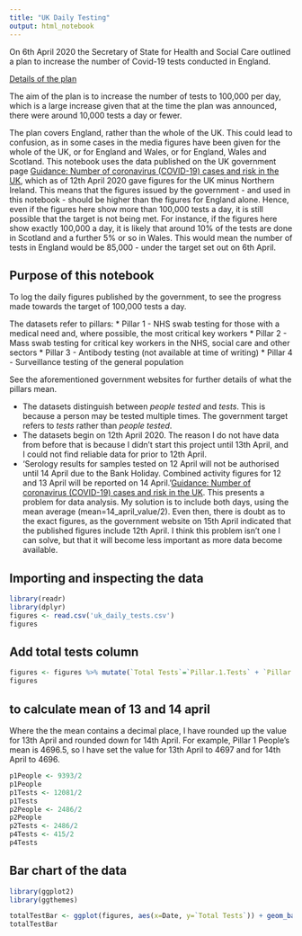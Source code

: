 ```yaml
---
title: "UK Daily Testing"
output: html_notebook
---
```

  
On 6th April 2020 the Secretary of State for Health and Social Care outlined a plan to increase the number of Covid-19 tests conducted in England.

[Details of the plan](
https://www.gov.uk/government/publications/coronavirus-covid-19-scaling-up-testing-programmes/coronavirus-covid-19-scaling-up-our-testing-programmes)

The aim of the plan is to increase the number of tests to 100,000 per day, which is a large increase given that at the time the plan was announced, there were around 10,000 tests a day or fewer.

The plan covers England, rather than the whole of the UK. This could lead to confusion, as in some cases in the media figures have been given for the whole of the UK, or for England and Wales, or for England, Wales and Scotland. This notebook uses the data published on the UK government page [Guidance: Number of coronavirus (COVID-19) cases and risk in the UK](https://www.gov.uk/guidance/coronavirus-covid-19-information-for-the-public), which as of 12th April 2020 gave figures for the UK minus Northern Ireland. This means that the figures issued by the government - and used in this notebook - should be higher than the figures for England alone. Hence, even if the figures here show more than 100,000 tests a day, it is still possible that the target is not being met. For instance, if the figures here show exactly 100,000 a day, it is likely that around 10% of the tests are done in Scotland and a further 5% or so in Wales. This would mean the number of tests in England would be 85,000 - under the target set out on 6th April.

## Purpose of this notebook
To log the daily figures published by the government, to see the progress made towards the target of 100,000 tests a day.

The datasets refer to pillars:
* Pillar 1 - NHS swab testing for those with a medical need and, where possible, the most critical key workers
* Pillar 2 - Mass swab testing for critical key workers in the NHS, social care and other sectors
* Pillar 3 - Antibody testing (not available at time of writing)
* Pillar 4 - Surveillance testing of the general population

See the aforementioned government websites for further details of what the pillars mean.


* The datasets distinguish between _people tested_ and _tests_. This is because a person may be tested multiple times. The government target refers to _tests_ rather than _people tested_.
* The datasets begin on 12th April 2020. The reason I do not have data from before that is because I didn't start this project until 13th April, and I could not find reliable data for prior to 12th April. 
* 'Serology results for samples tested on 12 April will not be authorised until 14 April due to the Bank Holiday. Combined activity figures for 12 and 13 April will be reported on 14 April.'[Guidance: Number of coronavirus (COVID-19) cases and risk in the UK](https://www.gov.uk/guidance/coronavirus-covid-19-information-for-the-public). This presents a problem for data analysis. My solution is to include both days, using the mean average (mean=14_april_value/2). Even then, there is doubt as to the exact figures, as the government website on 15th April indicated that the published figures include 12th April. I think this problem isn't one I can solve, but that it will become less important as more data become available. 


## Importing and inspecting the data
```r
library(readr)
library(dplyr)
figures <- read.csv('uk_daily_tests.csv')
figures
```

## Add total tests column 
```r
figures <- figures %>% mutate(`Total Tests`=`Pillar.1.Tests` + `Pillar.2.Tests` + `Pillar.4.Tests`)
figures
```

## to calculate mean of 13 and 14 april
Where the the mean contains a decimal place, I have rounded up the value for 13th April and rounded down for 14th April. For example, Pillar 1 People's mean is 4696.5, so I have set the value for 13th April to 4697 and for 14th April to 4696.
```r
p1People <- 9393/2
p1People
p1Tests <- 12081/2
p1Tests
p2People <- 2486/2
p2People
p2Tests <- 2486/2
p4Tests <- 415/2
p4Tests

```

## Bar chart of the data
```r
library(ggplot2)
library(ggthemes)

totalTestBar <- ggplot(figures, aes(x=Date, y=`Total Tests`)) + geom_bar(stat='identity', fill='#87189D') + ggtitle('Number of Tests Conducted per Day (all Pillars') + theme_clean()
totalTestBar
```


